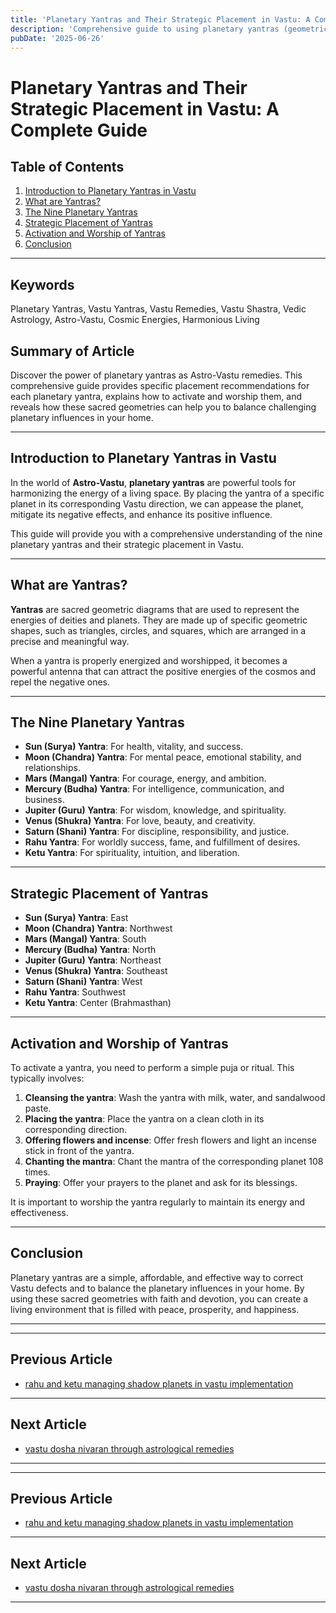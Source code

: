 ```yaml
---
title: 'Planetary Yantras and Their Strategic Placement in Vastu: A Complete Guide'
description: 'Comprehensive guide to using planetary yantras (geometric diagrams) as powerful Astro-Vastu remedies, including specific placement recommendations for each planetary yantra, activation rituals, and explanations of how these sacred geometries help balance challenging planetary influences in different areas of a building.'
pubDate: '2025-06-26'
---
```


# Planetary Yantras and Their Strategic Placement in Vastu: A Complete Guide

## Table of Contents
1. [Introduction to Planetary Yantras in Vastu](#introduction-to-planetary-yantras-in-vastu)
2. [What are Yantras?](#what-are-yantras)
3. [The Nine Planetary Yantras](#the-nine-planetary-yantras)
4. [Strategic Placement of Yantras](#strategic-placement-of-yantras)
5. [Activation and Worship of Yantras](#activation-and-worship-of-yantras)
6. [Conclusion](#conclusion)

---

## Keywords
Planetary Yantras, Vastu Yantras, Vastu Remedies, Vastu Shastra, Vedic Astrology, Astro-Vastu, Cosmic Energies, Harmonious Living

## Summary of Article
Discover the power of planetary yantras as Astro-Vastu remedies. This comprehensive guide provides specific placement recommendations for each planetary yantra, explains how to activate and worship them, and reveals how these sacred geometries can help you to balance challenging planetary influences in your home.

---

## Introduction to Planetary Yantras in Vastu

In the world of **Astro-Vastu**, **planetary yantras** are powerful tools for harmonizing the energy of a living space. By placing the yantra of a specific planet in its corresponding Vastu direction, we can appease the planet, mitigate its negative effects, and enhance its positive influence.

This guide will provide you with a comprehensive understanding of the nine planetary yantras and their strategic placement in Vastu.

---

## What are Yantras?

**Yantras** are sacred geometric diagrams that are used to represent the energies of deities and planets. They are made up of specific geometric shapes, such as triangles, circles, and squares, which are arranged in a precise and meaningful way.

When a yantra is properly energized and worshipped, it becomes a powerful antenna that can attract the positive energies of the cosmos and repel the negative ones.

---

## The Nine Planetary Yantras

- **Sun (Surya) Yantra**: For health, vitality, and success.
- **Moon (Chandra) Yantra**: For mental peace, emotional stability, and relationships.
- **Mars (Mangal) Yantra**: For courage, energy, and ambition.
- **Mercury (Budha) Yantra**: For intelligence, communication, and business.
- **Jupiter (Guru) Yantra**: For wisdom, knowledge, and spirituality.
- **Venus (Shukra) Yantra**: For love, beauty, and creativity.
- **Saturn (Shani) Yantra**: For discipline, responsibility, and justice.
- **Rahu Yantra**: For worldly success, fame, and fulfillment of desires.
- **Ketu Yantra**: For spirituality, intuition, and liberation.

---

## Strategic Placement of Yantras

- **Sun (Surya) Yantra**: East
- **Moon (Chandra) Yantra**: Northwest
- **Mars (Mangal) Yantra**: South
- **Mercury (Budha) Yantra**: North
- **Jupiter (Guru) Yantra**: Northeast
- **Venus (Shukra) Yantra**: Southeast
- **Saturn (Shani) Yantra**: West
- **Rahu Yantra**: Southwest
- **Ketu Yantra**: Center (Brahmasthan)

---

## Activation and Worship of Yantras

To activate a yantra, you need to perform a simple puja or ritual. This typically involves:

1. **Cleansing the yantra**: Wash the yantra with milk, water, and sandalwood paste.
2. **Placing the yantra**: Place the yantra on a clean cloth in its corresponding direction.
3. **Offering flowers and incense**: Offer fresh flowers and light an incense stick in front of the yantra.
4. **Chanting the mantra**: Chant the mantra of the corresponding planet 108 times.
5. **Praying**: Offer your prayers to the planet and ask for its blessings.

It is important to worship the yantra regularly to maintain its energy and effectiveness.

---

## Conclusion

Planetary yantras are a simple, affordable, and effective way to correct Vastu defects and to balance the planetary influences in your home. By using these sacred geometries with faith and devotion, you can create a living environment that is filled with peace, prosperity, and happiness.

---
---

## Previous Article
- [rahu and ketu managing shadow planets in vastu implementation](200807_rahu_and_ketu_managing_shadow_planets_in_vastu_implementation.mdx)

---

## Next Article
- [vastu dosha nivaran through astrological remedies](200809_vastu_dosha_nivaran_through_astrological_remedies.mdx)

---
---

## Previous Article
- [rahu and ketu managing shadow planets in vastu implementation](200807_rahu_and_ketu_managing_shadow_planets_in_vastu_implementation.mdx)

---

## Next Article
- [vastu dosha nivaran through astrological remedies](200809_vastu_dosha_nivaran_through_astrological_remedies.mdx)

---
